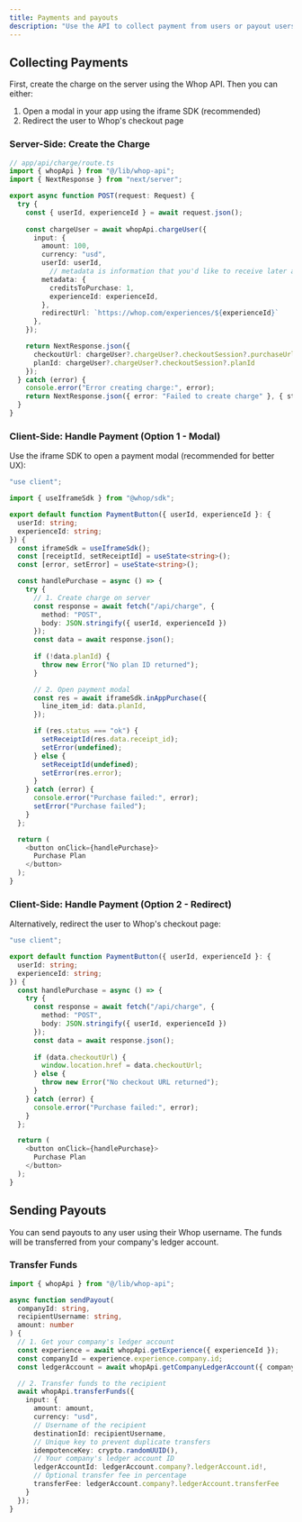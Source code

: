 ```yaml
---
title: Payments and payouts
description: "Use the API to collect payment from users or payout users."
---
```


## Collecting Payments

First, create the charge on the server using the Whop API. Then you can either:
1. Open a modal in your app using the iframe SDK (recommended)
2. Redirect the user to Whop's checkout page

### Server-Side: Create the Charge

```typescript
// app/api/charge/route.ts
import { whopApi } from "@/lib/whop-api";
import { NextResponse } from "next/server";

export async function POST(request: Request) {
  try {
    const { userId, experienceId } = await request.json();
    
    const chargeUser = await whopApi.chargeUser({
      input: {
        amount: 100,
        currency: "usd",
        userId: userId,
		  // metadata is information that you'd like to receive later about the payment.
        metadata: {
          creditsToPurchase: 1,
          experienceId: experienceId,
        },
        redirectUrl: `https://whop.com/experiences/${experienceId}`
      },
    });

    return NextResponse.json({
      checkoutUrl: chargeUser?.chargeUser?.checkoutSession?.purchaseUrl,
      planId: chargeUser?.chargeUser?.checkoutSession?.planId
    });
  } catch (error) {
    console.error("Error creating charge:", error);
    return NextResponse.json({ error: "Failed to create charge" }, { status: 500 });
  }
}
```

### Client-Side: Handle Payment (Option 1 - Modal)

Use the iframe SDK to open a payment modal (recommended for better UX):

```typescript
"use client";

import { useIframeSdk } from "@whop/sdk";

export default function PaymentButton({ userId, experienceId }: { 
  userId: string;
  experienceId: string;
}) {
  const iframeSdk = useIframeSdk();
  const [receiptId, setReceiptId] = useState<string>();
  const [error, setError] = useState<string>();

  const handlePurchase = async () => {
    try {
      // 1. Create charge on server
      const response = await fetch("/api/charge", {
        method: "POST",
        body: JSON.stringify({ userId, experienceId })
      });
      const data = await response.json();
      
      if (!data.planId) {
        throw new Error("No plan ID returned");
      }

      // 2. Open payment modal
      const res = await iframeSdk.inAppPurchase({
        line_item_id: data.planId,
      });

      if (res.status === "ok") {
        setReceiptId(res.data.receipt_id);
        setError(undefined);
      } else {
        setReceiptId(undefined);
        setError(res.error);
      }
    } catch (error) {
      console.error("Purchase failed:", error);
      setError("Purchase failed");
    }
  };

  return (
    <button onClick={handlePurchase}>
      Purchase Plan
    </button>
  );
}
```

### Client-Side: Handle Payment (Option 2 - Redirect)

Alternatively, redirect the user to Whop's checkout page:

```typescript
"use client";

export default function PaymentButton({ userId, experienceId }: {
  userId: string;
  experienceId: string;
}) {
  const handlePurchase = async () => {
    try {
      const response = await fetch("/api/charge", {
        method: "POST",
        body: JSON.stringify({ userId, experienceId })
      });
      const data = await response.json();
      
      if (data.checkoutUrl) {
        window.location.href = data.checkoutUrl;
      } else {
        throw new Error("No checkout URL returned");
      }
    } catch (error) {
      console.error("Purchase failed:", error);
    }
  };

  return (
    <button onClick={handlePurchase}>
      Purchase Plan
    </button>
  );
}
```

## Sending Payouts

You can send payouts to any user using their Whop username. The funds will be transferred from your company's ledger account.

### Transfer Funds

```typescript
import { whopApi } from "@/lib/whop-api";

async function sendPayout(
  companyId: string, 
  recipientUsername: string, 
  amount: number
) {
  // 1. Get your company's ledger account
  const experience = await whopApi.getExperience({ experienceId });
  const companyId = experience.experience.company.id;
  const ledgerAccount = await whopApi.getCompanyLedgerAccount({ companyId });

  // 2. Transfer funds to the recipient
  await whopApi.transferFunds({
    input: {
      amount: amount,
      currency: "usd",
      // Username of the recipient
      destinationId: recipientUsername,
      // Unique key to prevent duplicate transfers
      idempotenceKey: crypto.randomUUID(),
      // Your company's ledger account ID
      ledgerAccountId: ledgerAccount.company?.ledgerAccount.id!,
      // Optional transfer fee in percentage
      transferFee: ledgerAccount.company?.ledgerAccount.transferFee
    }
  });
}
```
